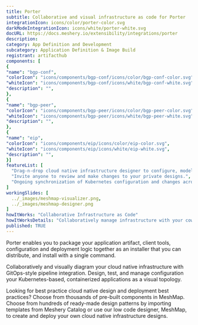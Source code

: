 ```yaml
---
title: Porter
subtitle: Collaborative and visual infrastructure as code for Porter
integrationIcon: icons/color/porter-color.svg
darkModeIntegrationIcon: icons/white/porter-white.svg
docURL: https://docs.meshery.io/extensibility/integrations/porter
description: 
category: App Definition and Development
subcategory: Application Definition & Image Build
registrant: artifacthub
components: [
{
"name": "bgp-conf",
"colorIcon": "icons/components/bgp-conf/icons/color/bgp-conf-color.svg",
"whiteIcon": "icons/components/bgp-conf/icons/white/bgp-conf-white.svg",
"description": "",
},
{
"name": "bgp-peer",
"colorIcon": "icons/components/bgp-peer/icons/color/bgp-peer-color.svg",
"whiteIcon": "icons/components/bgp-peer/icons/white/bgp-peer-white.svg",
"description": "",
},
{
"name": "eip",
"colorIcon": "icons/components/eip/icons/color/eip-color.svg",
"whiteIcon": "icons/components/eip/icons/white/eip-white.svg",
"description": "",
}]
featureList: [
  "Drag-n-drop cloud native infrastructure designer to configure, model, and deploy your workloads.",
  "Invite anyone to review and make changes to your private designs.",
  "Ongoing synchronization of Kubernetes configuration and changes across any number of clusters."
]
workingSlides: [
  ../_images/meshmap-visualizer.png,
  ../_images/meshmap-designer.png
]
howItWorks: "Collaborative Infrastructure as Code"
howItWorksDetails: "Collaboratively manage infrastructure with your coworkers synchronously sharing the same designs."
published: TRUE
---
```

<p>
Porter enables you to package your application artifact, client tools, configuration and deployment logic together as an installer that you can distribute, and install with a single command.
</p>
<p>
    Collaboratively and visually diagram your cloud native infrastructure with GitOps-style pipeline integration. Design, test, and manage configuration your Kubernetes-based, containerized applications as a visual topology.
</p>
<p>
    Looking for best practice cloud native design and deployment best practices? Choose from thousands of pre-built components in MeshMap. Choose from hundreds of ready-made design patterns by importing templates from Meshery Catalog or use our low code designer, MeshMap, to create and deploy your own cloud native infrastructure designs.
</p>
